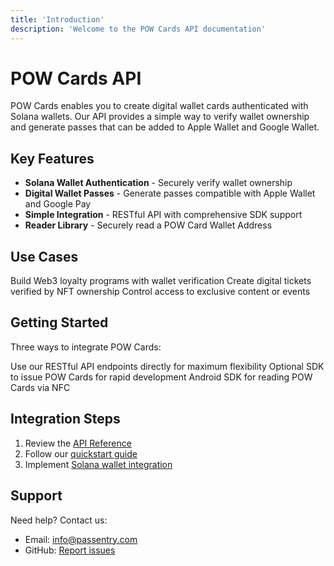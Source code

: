 ```yaml
---
title: 'Introduction'
description: 'Welcome to the POW Cards API documentation'
---
```


# POW Cards API

POW Cards enables you to create digital wallet cards authenticated with Solana wallets. Our API provides a simple way to verify wallet ownership and generate passes that can be added to Apple Wallet and Google Wallet.

## Key Features

- **Solana Wallet Authentication** - Securely verify wallet ownership
- **Digital Wallet Passes** - Generate passes compatible with Apple Wallet and Google Pay
- **Simple Integration** - RESTful API with comprehensive SDK support
- **Reader Library** - Securely read a POW Card Wallet Address

## Use Cases

<CardGroup cols={2}>
   <Card title="Loyalty Programs" icon="star">
    Build Web3 loyalty programs with wallet verification
  </Card>
 <Card title="Event Tickets" icon="ticket">
    Create digital tickets verified by NFT ownership
  </Card>
  <Card title="Access Passes" icon="key">
    Control access to exclusive content or events
  </Card>
</CardGroup>

## Getting Started

Three ways to integrate POW Cards:

<CardGroup cols={3}>
  <Card title="Direct API Integration" icon="globe" href="/api-reference/overview">
    Use our RESTful API endpoints directly for maximum flexibility
  </Card>
  <Card title="Pass Issuance SDK" icon="code" href="/sdk/javascript">
    Optional SDK to issue POW Cards for rapid development
  </Card>
  <Card title="Reader SDK" icon="mobile" href="/reader-sdk/android">
    Android SDK for reading POW Cards via NFC
  </Card>
</CardGroup>

## Integration Steps

1. Review the [API Reference](/api-reference/overview)
2. Follow our [quickstart guide](/quickstart)
3. Implement [Solana wallet integration](/guides/solana-wallet-integration)

## Support

Need help? Contact us:

- Email: [info@passentry.com](mailto:info@passentry.com)
- GitHub: [Report issues](https://github.com/PassEntry/pow-cards-api/issues)
